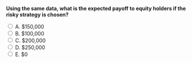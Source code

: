 ::: {.question-block}

<form onsubmit="event.preventDefault(); checkAnswer('module9_mcq_q83')" data-correct-answer="A">
<strong style="display: block;">Using the same data, what is the expected payoff to equity holders if the risky strategy is chosen?</strong>

<label><input type="radio" name="module9_mcq_q83" value="A"> A. $150,000</label><br>
<label><input type="radio" name="module9_mcq_q83" value="B"> B. $100,000</label><br>
<label><input type="radio" name="module9_mcq_q83" value="C"> C. $200,000</label><br>
<label><input type="radio" name="module9_mcq_q83" value="D"> D. $250,000</label><br>
<label><input type="radio" name="module9_mcq_q83" value="E"> E. $0</label><br>
</form>

<div id="feedback-module9_mcq_q83" class="feedback" data-status="" style="display:none;">
✅ A is correct. If success: equity = 1.3 − 1.0 = 0.3m; if failure: 0; expected = 0.5×0.3 = $150,000.
</div>

:::
